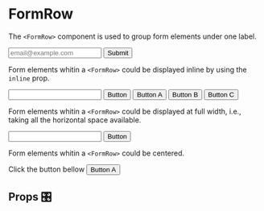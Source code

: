 
<Meta title="Components/FormRow" component={FormRow} />

# FormRow

The `<FormRow>` component is used to group form elements under one label.

<Preview>
  <Story name="default">
    <div style={{ width: 320 }}>
      <Card>
        <FormRow label="Email">
          <Input placeholder="email@example.com" />
        </FormRow>
        <FormRow>
          <Button>Submit</Button>
        </FormRow>
      </Card>
    </div>
  </Story>
</Preview>

Form elements whitin a `<FormRow>` could be displayed inline by using the `inline` prop.

<Preview>
  <Story name="inline">
    <div style={{ width: 320 }}>
      <Card>
        <FormRow inline>
          <Input />
          <Button>Button</Button>
        </FormRow>
        <FormRow inline>
          <Button>Button A</Button>
          <Button>Button B</Button>
          <Button>Button C</Button>
        </FormRow>
      </Card>
    </div>
  </Story>
</Preview>

Form elements whitin a `<FormRow>` could be displayed at full width, i.e., taking all the horizontal space available.

<Preview>
  <Story name="fullWidth">
    <div style={{ width: 320 }}>
      <Card>
        <FormRow fullWidth>
          <Input />
        </FormRow>
        <FormRow fullWidth>
          <Button>Button</Button>
        </FormRow>
      </Card>
    </div>
  </Story>
</Preview>

Form elements whitin a `<FormRow>` could be centered.

<Preview>
  <Story name="centered">
    <div style={{ width: 320 }}>
      <Card>
        <FormRow centered>Click the button bellow</FormRow>
        <FormRow centered>
          <Button>Button A</Button>
        </FormRow>
      </Card>
    </div>
  </Story>
</Preview>

## Props 🎛️

<Props of={FormRow} />


